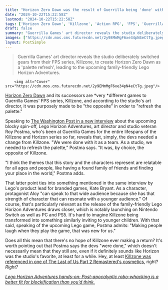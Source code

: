 ```yaml
---
title: "Horizon Zero Dawn was the result of Guerrilla being 'done' with Killzone, and wanting to make something that was 'by choice, the opposite'"
date: "2024-10-22T15:22:58Z"
lastmod: "2024-10-22T15:22:58Z"
tags: ['Horizon Zero Dawn', 'Killzone', 'Action RPG', 'FPS', 'Guerrilla Games', 'Lego Horizon Adventures', 'Lego Games', 'Nintendo Switch', 'PC', 'PS5']
draft: false
summary: "Guerrilla Games' art director reveals the studio deliberately switched gears from their FPS series, Killzone, to create Horizon Zero Dawn as a 'palette refresh', leading to the upcoming family-friendly Lego Horizon Adventures."
images: ["https://cdn.mos.cms.futurecdn.net/2y9EMmMgF6xe34pN4eCtTg.jpeg"]
layout: PostSimple
---
```

> Guerrilla Games' art director reveals the studio deliberately switched gears from their FPS series, Killzone, to create Horizon Zero Dawn as a 'palette refresh', leading to the upcoming family-friendly Lego Horizon Adventures.


        <img alt="Cover" src="https://cdn.mos.cms.futurecdn.net/2y9EMmMgF6xe34pN4eCtTg.jpeg"/>
        
[<u>Horizon Zero Dawn</u>](https://www.gamesradar.com/horizon-zero-dawn-tips/) and its successors are *very *different games to Guerrilla Games' FPS series, Killzone, and according to the studio's art director, it was purposely made to be "the opposite" in order to "refresh the palette."

Speaking to [<u>The Washington Post in a new interview</u>](https://www.washingtonpost.com/entertainment/video-games/2024/10/21/lego-horizon-adventures-is-all-ages-crossover-sonys-dreams/) about the upcoming blocky spin-off, Lego Horizon Adventures, art director and studio veteran Roy Postma, who's been at Guerrilla Games for the entire lifespans of the Killzone and Horizon series so far, reveals that, simply, the devs needed a change from Killzone. "We were done with it as a team. As a studio, we needed to refresh the palette," Postma says. "It was, by choice, the opposite of Killzone.

"I think the themes that this story and the characters represent are relatable for all ages and people, like having a found family of friends and finding your place in the world," Postma adds. 

That latter point ties into something mentioned in the same interview by Lego's product lead for branded games, Kate Bryant. As a character, protagonist Aloy "can speak to that wide audience because she has that strength of character that can resonate with a younger audience." Of course, that's particularly relevant as the release of the family-friendly Lego Horizon Adventures draws closer, which is notably launching on Nintendo Switch as well as PC and PS5. It's hard to imagine Killzone being transformed into something similarly inviting to younger children. With that said, speaking of the upcoming Lego game, Postma admits: "Making people laugh when they play the game, that was new for us."

Does all this mean that there's no hope of Killzone ever making a return? It's worth pointing out that Postma says the devs "were done," which doesn't necessarily mean that they still are, even if it definitely sounds like Horizon was the studio's favorite, at least for a while. Hey, at least [<u>Killzone was referenced in one of The Last of Us Part 2 Remastered's cosmetics</u>](https://www.gamesradar.com/killzone-fans-in-shambles-after-the-series-first-official-acknowledgement-in-a-decade-comes-via-a-the-last-of-us-2-remastered-cosmetic/), right? *Right?*

[<u><em>Lego Horizon Adventures hands-on: Post-apocalyptic robo-whacking is a better fit for blockification than you'd think.</em></u>](https://www.gamesradar.com/games/action/lego-horizon-adventures-preview-hands-on/)
        